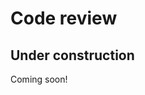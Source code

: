 # Code review


::: {.callout-warning}
# Under construction {.unnumbered .uncounted .unlisted}

Coming soon!
:::